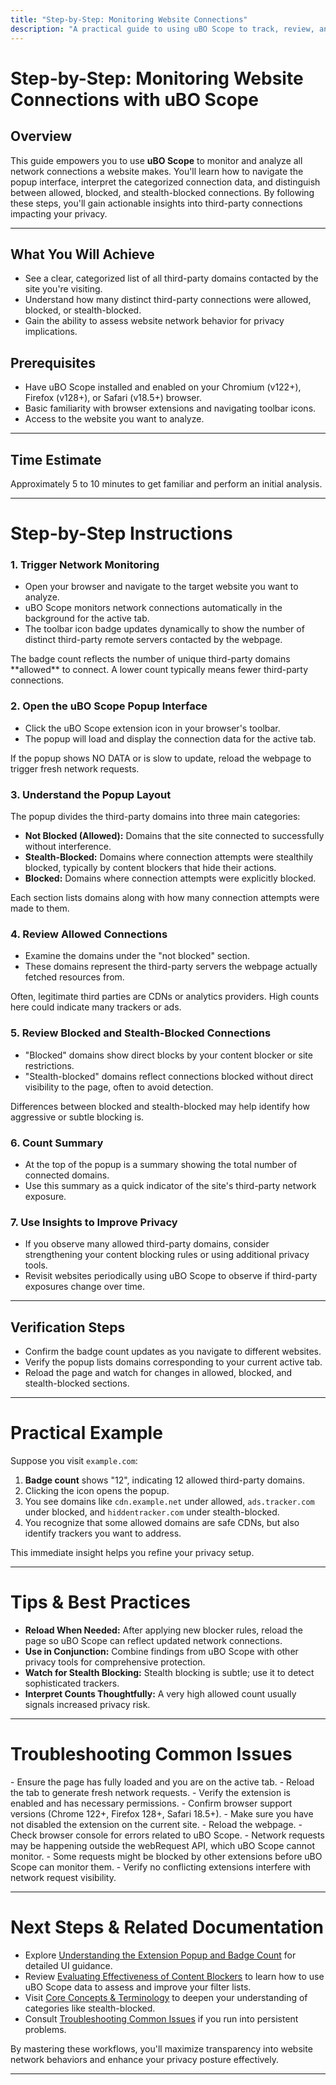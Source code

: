 ```yaml
---
title: "Step-by-Step: Monitoring Website Connections"
description: "A practical guide to using uBO Scope to track, review, and categorize connections made by a website. Includes workflows for distinguishing allowed, blocked, and stealth connections, plus tips for understanding the implications for privacy."
---
```


# Step-by-Step: Monitoring Website Connections with uBO Scope

## Overview
This guide empowers you to use **uBO Scope** to monitor and analyze all network connections a website makes. You'll learn how to navigate the popup interface, interpret the categorized connection data, and distinguish between allowed, blocked, and stealth-blocked connections. By following these steps, you'll gain actionable insights into third-party connections impacting your privacy.

---

## What You Will Achieve
- See a clear, categorized list of all third-party domains contacted by the site you're visiting.
- Understand how many distinct third-party connections were allowed, blocked, or stealth-blocked.
- Gain the ability to assess website network behavior for privacy implications.

## Prerequisites
- Have uBO Scope installed and enabled on your Chromium (v122+), Firefox (v128+), or Safari (v18.5+) browser.
- Basic familiarity with browser extensions and navigating toolbar icons.
- Access to the website you want to analyze.

---

## Time Estimate
Approximately 5 to 10 minutes to get familiar and perform an initial analysis.

---

# Step-by-Step Instructions

### 1. Trigger Network Monitoring

- Open your browser and navigate to the target website you want to analyze.
- uBO Scope monitors network connections automatically in the background for the active tab.
- The toolbar icon badge updates dynamically to show the number of distinct third-party remote servers contacted by the webpage.

<Check>
The badge count reflects the number of unique third-party domains **allowed** to connect. A lower count typically means fewer third-party connections.
</Check>

### 2. Open the uBO Scope Popup Interface

- Click the uBO Scope extension icon in your browser's toolbar.
- The popup will load and display the connection data for the active tab.

<Tip>
If the popup shows NO DATA or is slow to update, reload the webpage to trigger fresh network requests.
</Tip>

### 3. Understand the Popup Layout

The popup divides the third-party domains into three main categories:

- **Not Blocked (Allowed):** Domains that the site connected to successfully without interference.
- **Stealth-Blocked:** Domains where connection attempts were stealthily blocked, typically by content blockers that hide their actions.
- **Blocked:** Domains where connection attempts were explicitly blocked.

Each section lists domains along with how many connection attempts were made to them.

### 4. Review Allowed Connections

- Examine the domains under the "not blocked" section.
- These domains represent the third-party servers the webpage actually fetched resources from.

<Tip>
Often, legitimate third parties are CDNs or analytics providers. High counts here could indicate many trackers or ads.
</Tip>

### 5. Review Blocked and Stealth-Blocked Connections

- "Blocked" domains show direct blocks by your content blocker or site restrictions.
- "Stealth-blocked" domains reflect connections blocked without direct visibility to the page, often to avoid detection.

<Tip>
Differences between blocked and stealth-blocked may help identify how aggressive or subtle blocking is.
</Tip>

### 6. Count Summary

- At the top of the popup is a summary showing the total number of connected domains.
- Use this summary as a quick indicator of the site's third-party network exposure.

### 7. Use Insights to Improve Privacy

- If you observe many allowed third-party domains, consider strengthening your content blocking rules or using additional privacy tools.
- Revisit websites periodically using uBO Scope to observe if third-party exposures change over time.

---

## Verification Steps

- Confirm the badge count updates as you navigate to different websites.
- Verify the popup lists domains corresponding to your current active tab.
- Reload the page and watch for changes in allowed, blocked, and stealth-blocked sections.

---

# Practical Example

Suppose you visit `example.com`:

1. **Badge count** shows "12", indicating 12 allowed third-party domains.
2. Clicking the icon opens the popup.
3. You see domains like `cdn.example.net` under allowed, `ads.tracker.com` under blocked, and `hiddentracker.com` under stealth-blocked.
4. You recognize that some allowed domains are safe CDNs, but also identify trackers you want to address.

This immediate insight helps you refine your privacy setup.

---

# Tips & Best Practices

- **Reload When Needed:** After applying new blocker rules, reload the page so uBO Scope can reflect updated network connections.
- **Use in Conjunction:** Combine findings from uBO Scope with other privacy tools for comprehensive protection.
- **Watch for Stealth Blocking:** Stealth blocking is subtle; use it to detect sophisticated trackers.
- **Interpret Counts Thoughtfully:** A very high allowed count usually signals increased privacy risk.

---

# Troubleshooting Common Issues

<AccordionGroup title="Troubleshooting uBO Scope Popup">
<Accordion title='Popup Shows NO DATA or Is Blank'>
- Ensure the page has fully loaded and you are on the active tab.
- Reload the tab to generate fresh network requests.
- Verify the extension is enabled and has necessary permissions.
- Confirm browser support versions (Chrome 122+, Firefox 128+, Safari 18.5+).
</Accordion>

<Accordion title="Badge Count Does Not Update">
- Make sure you have not disabled the extension on the current site.
- Reload the webpage.
- Check browser console for errors related to uBO Scope.
</Accordion>

<Accordion title="Data Appears Incomplete or Missing">
- Network requests may be happening outside the webRequest API, which uBO Scope cannot monitor.
- Some requests might be blocked by other extensions before uBO Scope can monitor them.
- Verify no conflicting extensions interfere with network request visibility.
</Accordion>
</AccordionGroup>

---

# Next Steps & Related Documentation

- Explore [Understanding the Extension Popup and Badge Count](/guides/getting-started/first-look-popup) for detailed UI guidance.
- Review [Evaluating Effectiveness of Content Blockers](/guides/analyzing-connections/content-blocker-assessment) to learn how to use uBO Scope data to assess and improve your filter lists.
- Visit [Core Concepts & Terminology](/overview/system-concepts-and-architecture/core-concepts-terminology) to deepen your understanding of categories like stealth-blocked.
- Consult [Troubleshooting Common Issues](/guides/advanced-troubleshooting/common-issues) if you run into persistent problems.

By mastering these workflows, you'll maximize transparency into website network behaviors and enhance your privacy posture effectively.

---